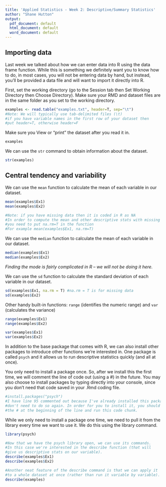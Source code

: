 ---
title: 'Applied Statistics - Week 2: Descriptive/Summary Statistics'
author: "Shane Hutton"
output:
  pdf_document: default
  html_document: default
  word_document: default
---

## Importing data
Last week we talked about how we can enter data into R using the data frame function. While this is something we definitely want you to know how to do, in most cases, you will not be entering data by hand, but instead, you'll be provided a data file and will want to import it directly into R.

First, set the working directory (go to the Session tab then Set Working Directory then Choose Directory). Make sure your RMD and dataset files are in the same folder as you set to the working directory.

```{r}
examples <- read.table("examples.txt", header=T, sep="\t")
#Note: We will typically use tab-delimited files (\t)
#if you have variable names in the first row of your dataset then 
#put header=T, otherwise header=F
```

Make sure you View or "print" the dataset after you read it in.
```{r}
examples
```

We can use the `str` command to obtain information about the dataset. 
```{r}
str(examples)
```

## Central tendency and variability

We can use the `mean` function to calculate the mean of each variable in our dataset. 
```{r}
mean(examples$Ex1)
mean(examples$Ex2)

#Note: if you have missing data then it is coded in R as NA
#In order to compute the mean and other descriptive stats with missing data
#you need to put na.rm=T in the function
#For example mean(examples$Ex1, na.rm=T)
```

We can use the `median` function to calculate the mean of each variable in our dataset. 
```{r}
median(examples$Ex1)
median(examples$Ex2)
```

*Finding the mode is fairly complicated in R -- we will not be doing it here.*

We can use the `sd` function to calculate the standard deviation of each variable in our dataset. 
```{r}
sd(examples$Ex1, na.rm = T) #na.rm = T is for missing data
sd(examples$Ex2)
```

Other handy built-in functions: `range` (identifies the numeric range) and `var` (calculates the variance)
```{r}
range(examples$Ex1)
range(examples$Ex2)

var(examples$Ex1)
var(examples$Ex2)
```

In addition to the base package that comes with R, we can also install other packages to introduce other functions we're interested in. One package is called `psych` and it allows us to run descriptive statistics quickly (and all at once). 

You only need to install a package once. So, after we install this the first time, we will comment the line of code out (using a #) in the future. You may also choose to install packages by typing directly into your console, since you don't need that code saved in your .Rmd coding file. 
```{r}
#install.packages("psych") 
#I have line 95 commented out because I've already installed this package and 
#don't need to do so again. In order for you to install it, you should remove 
#the # at the beginning of the line and run this code chunk. 
```

While we only need to install a package one time, we need to pull it from the library every time we want to use it. We do this using the library command. 
```{r}
library(psych) 

#Now that we have the psych library open, we can use its commands. 
#In this case we're interested in the describe function (that will 
#give us descriptive stats on our variable).
describe(examples$Ex1)
describe(examples$Ex2)

#Another neat feature of the describe command is that we can apply it 
#to a whole dataset at once (rather than run it variable by variable). 
describe(examples)
```


